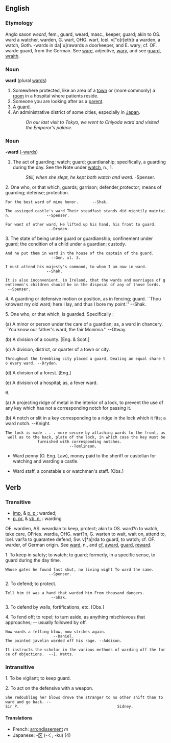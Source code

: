 ==English==

===Etymology===
Anglo saxon ''weard'', fem., guard, weard, masc., keeper, guard; akin to OS. ward a watcher, warden, G. wart, OHG. wart, Icel. v["o]r[eth]r a warden, a watch, Goth. -wards in da['u]rawards a doorkeeper, and E. wary; cf. OF. warde guard, from the German.  See [[ware]], adjective, [[wary]], and see [[guard]], [[wraith]].

===Noun===
'''ward''' (plural [[wards]])
# Somewhere protected, like an area of a [[town]] or (more commonly) a [[room]] in a hospital where patients reside.
# Someone you are looking after as a [[parent]].
# A [[guard]].
# An administrative district of some cities, especially in [[Japan]].
#:''On our last visit to Tokyo, we went to Chiyoda ward and visited the Emperor's palace.''


===Noun===
'''-ward''' ([[-wards]])
#The act of guarding; watch; guard; guardianship; specifically, a guarding during the day. See the Note under [[watch]], n., 1.
#:''Still, when she slept, he kept both watch and ward.''  -Spenser.
2. One who, or that which, guards; garrison; defender;protector; means of guarding; defense; protection.

 For the best ward of mine honor.      --Shak.

 The assieged castle's ward Their steadfast stands did mightily maintain.                --Spenser.

 For want of other ward, He lifted up his hand, his front to guard.                       --Dryden.

3. The state of being under guard or guardianship; confinement under guard; the condition of a child under a guardian; custody.

 And he put them in ward in the house of the captain of the guard.                         --Gen. xl. 3.

 I must attend his majesty's command, to whom I am now in ward.                          --Shak.

 It is also inconvenient, in Ireland, that the wards and marriages of gentlemen's children should be in the disposal of any of those lords.   --Spenser.

4. A guarding or defensive motion or position, as in fencing; guard. ``Thou knowest my old ward; here I lay, and thus I  bore my point.'' --Shak.

5. One who, or that which, is guarded. Specifically :

(a) A minor or person under the care of a guardian; as, a ward in chancery. ``You know our father's ward, the fair Monimia.'' --Otway.

(b) A division of a county. [Eng. & Scot.]

(c) A division, district, or quarter of a town or city.

 Throughout the trembling city placed a guard, Dealing an equal share to every ward. --Dryden.

(d) A division of a forest. [Eng.]

(e) A division of a hospital; as, a fever ward.

6.

(a) A projecting ridge of metal in the interior of a lock, to prevent the use of any key which has not a corresponding notch for passing it.

(b) A notch or slit in a key corresponding to a ridge in the lock which it fits; a ward notch. --Knight.

 The lock is made . . . more secure by attaching wards to the front, as well as to the back, plate of the lock, in which case the key must be              furnished with corresponding notches.                                               --Tomlinson.

*Ward penny (O. Eng. Law), money paid to the sheriff or castellan for watching and warding a castle.

*Ward staff, a constable's or watchman's staff. [Obs.]

== Verb ==

=== Transitive===
*[[imp.]] & [[p. p.]]: warded;
*[[p. pr.]] & [[vb. n.]] : warding

OE. wardien, AS. weardian to keep, protect; akin to OS. ward?n to watch, take care, OFries. wardia, OHG. wart?n, G. warten to wait, wait on, attend to, Icel. var?a to guarantee defend, Sw. v[*a]rda to guard, to watch; cf. OF. warder, of German origin. See [[ward]], n., and [[cf.]] [[award]], [[guard]], [[reward]]. 

1. To keep in safety; to watch; to guard; formerly, in a specific sense, to guard during the day time.

 Whose gates he found fast shut, no living wight To ward the same.                        --Spenser.

2. To defend; to protect.

 Tell him it was a hand that warded him From thousand dangers.                             --Shak.

3. To defend by walls, fortifications, etc. [Obs.]

4. To fend off; to repel; to turn aside, as anything mischievous that approaches; -- usually followed by off.

 Now wards a felling blow, now strikes again.                                               --Daniel.
 The pointed javelin warded off his rage. --Addison.

 It instructs the scholar in the various methods of warding off the force of objections.  --I. Watts.

=== Intransitive ===

1. To be vigilant; to keep guard.

2. To act on the defensive with a weapon.

 She redoubling her blows drove the stranger to no other shift than to ward and go back. --Sir P.                                           Sidney.



====Translations====
*French: [[arrondissement]] ''m''
*Japanese: -[[区]] (-く, -ku) (4)